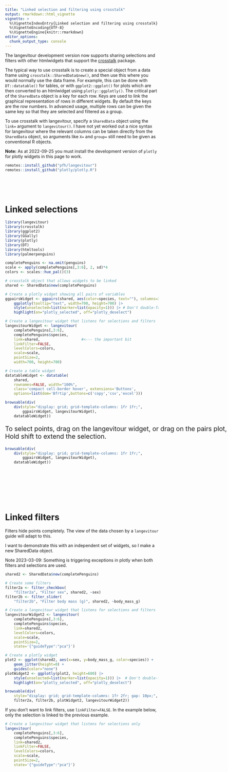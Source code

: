 ```yaml
---
title: "Linked selection and filtering using crosstalk"
output: rmarkdown::html_vignette
vignette: >
  %\VignetteIndexEntry{Linked selection and filtering using crosstalk}
  %\VignetteEncoding{UTF-8}
  %\VignetteEngine{knitr::rmarkdown}
editor_options: 
  chunk_output_type: console
---
```


<style>
#main, .container { 
    width: 1400px;
    max-width: 1400px; 
}
</style>

The langevitour development version now supports sharing selections and filters with other htmlwidgets that support the [crosstalk](https://rstudio.github.io/crosstalk/) package.

The typical way to use crosstalk is to create a special object from a data frame using `crosstalk::SharedData$new()`, and then use this where you would normally use the data frame. For example, this can be done with `DT::datatable()` for tables, or with `ggplot2::ggplot()` for plots which are then converted to an htmlwidget using `plotly::ggplotly()`. The critical part of the `SharedData` object is a key for each row. Keys are used to link the graphical representation of rows in different widgets. By default the keys are the row numbers. In advanced usage, multiple rows can be given the same key so that they are selected and filtered as a group.

To use crosstalk with langevitour, specify a `SharedData` object using the `link=` argument to `langevitour()`. I have not yet worked out a nice syntax for langevitour where the relevant columns can be taken directly from the `SharedData` object, so arguments like `X=` and `group=` still need to be given as conventional R objects.

**Note:** As at 2022-09-25 you must install the development version of `plotly` for plotly widgets in this page to work.

```r
remotes::install_github("pfh/langevitour")
remotes::install_github("plotly/plotly.R")
```

<br><br><br>

# Linked selections

```r
library(langevitour)
library(crosstalk)
library(ggplot2)
library(GGally)
library(plotly)
library(DT)
library(htmltools)
library(palmerpenguins)

completePenguins <- na.omit(penguins)
scale <- apply(completePenguins[,3:6], 2, sd)*4
colors <- scales::hue_pal()(3)

# crosstalk object that allows widgets to be linked
shared <- SharedData$new(completePenguins)

# Create a plotly widget showing all pairs of variables
ggpairsWidget <- ggpairs(shared, aes(color=species, text=""), columns=3:6) |>
    ggplotly(tooltip="text", width=700, height=700) |> 
    style(unselected=list(marker=list(opacity=1))) |> # Don't double-fade unselected points
    highlight(on="plotly_selected", off="plotly_deselect")

# Create a langevitour widget that listens for selections and filters
langevitourWidget <- langevitour(
    completePenguins[,3:6], 
    completePenguins$species, 
    link=shared,                   #<--- the important bit
    linkFilter=FALSE,
    levelColors=colors, 
    scale=scale, 
    pointSize=2,
    width=700, height=700)

# Create a table widget
datatableWidget <- datatable(
    shared,
    rownames=FALSE, width="100%", 
    class='compact cell-border hover', extensions='Buttons',
    options=list(dom='Bfrtip',buttons=c('copy','csv','excel')))
```

```r
browsable(div(
    div(style="display: grid; grid-template-columns: 1fr 1fr;", 
        ggpairsWidget, langevitourWidget),
    datatableWidget))
```

::: {style="width: 1400px"}
:::: {style="font-size: 150%"}
To select points, drag on the langevitour widget, or drag on the pairs plot, or click rows in the table.
<br>Hold shift to extend the selection.
::::
```r
browsable(div(
    div(style="display: grid; grid-template-columns: 1fr 1fr;", 
        ggpairsWidget, langevitourWidget),
    datatableWidget))
```
:::

<br><br><br><br><br><br>

# Linked filters

Filters hide points completely. The view of the data chosen by a `langevitour` guide will adapt to this.

I want to demonstrate this with an independent set of widgets, so I make a new SharedData object.

Note 2023-03-09: Something is triggering exceptions in plotly when both filters and selections are used.

```r
shared2 <- SharedData$new(completePenguins)

# Create some filters
filter2a <- filter_checkbox(
    "filter2a", "Filter sex", shared2, ~sex)
filter2b <- filter_slider(
    "filter2b", "Filter body mass (g)", shared2, ~body_mass_g)

# Create a langevitour widget that listens for selections and filters
langevitourWidget2 <- langevitour(
    completePenguins[,3:6], 
    completePenguins$species, 
    link=shared2,
    levelColors=colors, 
    scale=scale, 
    pointSize=2,
    state='{"guideType":"pca"}')

# Create a plotly widget
plot2 <- ggplot(shared2, aes(x=sex, y=body_mass_g, color=species)) + 
    geom_jitter(height=0) + 
    guides(color="none")
plotWidget2 <- ggplotly(plot2, height=600) |> 
    style(unselected=list(marker=list(opacity=1))) |>  # Don't double-fade unselected points
    highlight(on="plotly_selected", off="plotly_deselect")

browsable(div(
    style="display: grid; grid-template-columns: 1fr 2fr; gap: 10px;",
    filter2a, filter2b, plotWidget2, langevitourWidget2))
```

If you don't want to link filters, use `linkFilter=FALSE`. In the example below, only the selection is linked to the previous example.

```r
# Create a langevitour widget that listens for selections only
langevitour(
    completePenguins[,3:6], 
    completePenguins$species, 
    link=shared2, 
    linkFilter=FALSE,
    levelColors=colors, 
    scale=scale, 
    pointSize=2,
    state='{"guideType":"pca"}')
```